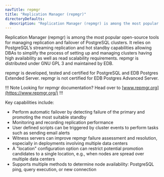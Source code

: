 ```yaml
---
navTitle: repmgr
title: "Replication Manager (repmgr)"
directoryDefaults:
  description: "Replication Manager (repmgr) is among the most popular open-source tools for managing replication and failover of PostgreSQL clusters. It relies on PostgreSQL’s streaming replication and hot standby capabilities allowing DBAs to simplify the process of setting up and managing clusters having high availability as well as read scalability requirements. repmgr is distributed under GNU GPL 3 and maintained by EDB."
---
```


Replication Manager (repmgr) is among the most popular open-source tools for managing replication and failover of PostgreSQL clusters. It relies on PostgreSQL’s streaming replication and hot standby capabilities allowing DBAs to simplify the process of setting up and managing clusters having high availability as well as read scalability requirements. repmgr is distributed under GNU GPL 3 and maintained by EDB.

repmgr is developed, tested and certified for PostgreSQL and EDB Postgres Extended Server. repmgr is not certified for EDB Postgres Advanced Server.

!!! Note
   Looking for repmgr documentation? Head over to [www.repmgr.org](https://www.repmgr.org/)
!!!

Key capabilities include:
* Perform automatic failover by detecting failure of the primary and promoting the most suitable standby 
* Monitoring and recording replication performance
* User defined scripts can be triggered by cluster events to perform tasks such as sending email alerts
* Witness servers can improve repmgr failure assessment and resolution, especially in deployments involving multiple data centers
* A "location" configuration option can restrict potential promotion candidates to a single location, e.g., when nodes are spread over multiple data centers
* Supports multiple methods to determine node availability: PostgreSQL ping, query execution, or new connection
